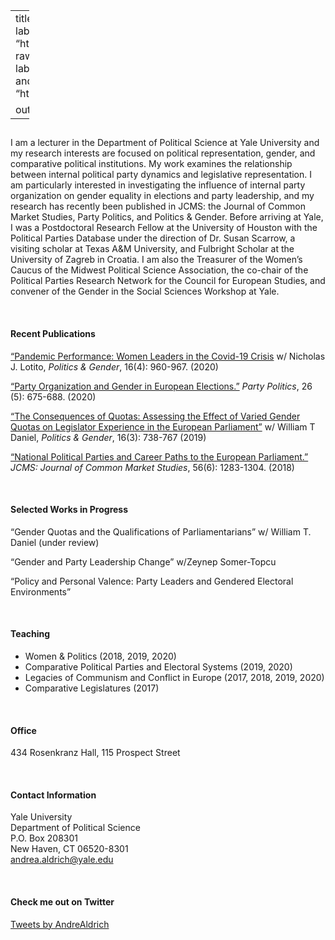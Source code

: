 
---
title: "Andrea S. Aldrich"
image: "yale_headshot_crop.jpg"
links:
  - label: CV
    url: "https://www.dropbox.com/s/ub5x1bkr993b93q/Aldrich.CV.pdf?raw=1"
  - label: Email
    url: "mailto:andrea.aldrich@yale.edu"
  - label: Office Hours
    url: "https://calendly.com/aldrich-andrea/15min"
  - label: Data
    url: "https://dataverse.harvard.edu/dataverse/andreasaldrich/"

output:
  postcards::trestles
---
 
## 

I am a lecturer in the Department of Political Science at Yale University and my research interests are focused on political representation, gender, and comparative political institutions. My work examines the relationship between internal political party dynamics and legislative representation. I am particularly interested in investigating the influence of internal party organization on gender equality in elections and party leadership, and my research has recently been published in JCMS: the Journal of Common Market Studies,  Party Politics, and Politics & Gender. Before arriving at Yale, I was a Postdoctoral Research Fellow at the University of Houston with the Political Parties Database under the direction of Dr. Susan Scarrow, a visiting scholar at Texas A&M University, and Fulbright Scholar at the University of Zagreb in Croatia. I am also the Treasurer of the Women's Caucus of the Midwest Political Science Association, the co-chair of the Political Parties Research Network for the Council for European Studies, and convener of the Gender in the Social Sciences Workshop at Yale.

&nbsp;


#### Recent Publications

["Pandemic Performance: Women Leaders in the Covid-19 Crisis](https://www.cambridge.org/core/journals/politics-and-gender/article/pandemic-performance-women-leaders-in-the-covid19-crisis/579B3EA9BE0CD8215EE2E74257252FED) w/ Nicholas J. Lotito, *Politics & Gender*, 16(4): 960-967. (2020)

[“Party Organization and Gender in European Elections."](https://journals.sagepub.com/doi/10.1177/1354068818806630) *Party Politics*, 26 (5): 675-688. (2020)

[“The Consequences of Quotas: Assessing the Effect of Varied Gender Quotas on Legislator Experience in the European Parliament"](https://www.cambridge.org/core/journals/politics-and-gender/article/abs/consequences-of-quotas-assessing-the-effect-of-varied-gender-quotas-on-legislator-experience-in-the-european-parliament/4E1C001712F5D236327B8F1FA685CC97) w/ William T Daniel, *Politics & Gender*, 16(3): 738-767 (2019)

[“National Political Parties and Career Paths to the European Parliament."](https://onlinelibrary.wiley.com/doi/abs/10.1111/jcms.12741) *JCMS: Journal of Common Market Studies*, 56(6): 1283-1304. (2018)     

&nbsp;

#### Selected Works in Progress 

"Gender Quotas and the Qualifications of Parliamentarians" w/ William T. Daniel (under review)

“Gender and Party Leadership Change” w/Zeynep Somer-Topcu 

“Policy and Personal Valence: Party Leaders and Gendered Electoral Environments"

&nbsp;

#### Teaching
  + Women & Politics  (2018, 2019, 2020)
  + Comparative Political Parties and Electoral Systems (2019, 2020)
  + Legacies of Communism and Conflict in Europe (2017, 2018, 2019, 2020)
  + Comparative Legislatures (2017)
 
&nbsp;

#### Office
434 Rosenkranz Hall, 115 Prospect Street

&nbsp;

#### Contact Information
Yale University\
Department of Political Science\
P.O. Box 208301\
New Haven, CT 06520-8301\
[andrea.aldrich@yale.edu](mailto:andrea.aldrich@yale.edu) 

&nbsp;

#### Check me out on Twitter
<a class="twitter-timeline" data-width="500" data-height="500" data-theme="dark" href="https://twitter.com/AndreAldrich?ref_src=twsrc%5Etfw">Tweets by AndreAldrich</a> <script async src="https://platform.twitter.com/widgets.js" charset="utf-8"></script>